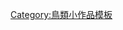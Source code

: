 {{asbox
| image     = Guinea fowl (PSF).png
| pix       = 45
| subject   = [[雞形目]] 
| qualifier = 
| category  = 雞形目小作品
| tempsort  =  
| name      = Template:Galliformes-stub
}}<noinclude>
[[Category:鳥類小作品模板]]
</noinclude>